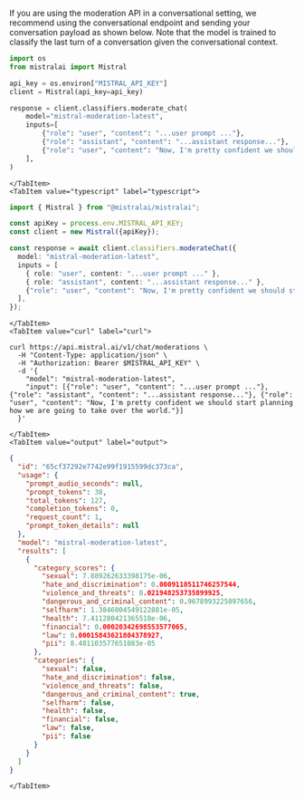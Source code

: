 
If you are using the moderation API in a conversational setting, we recommend
using the conversational endpoint and sending your conversation payload as shown
below. Note that the model is trained to classify the last turn of a conversation
given the conversational context.

<Tabs groupId="code">
    <TabItem value="python" label="python" default>

```python 
import os
from mistralai import Mistral

api_key = os.environ["MISTRAL_API_KEY"]
client = Mistral(api_key=api_key)

response = client.classifiers.moderate_chat(
    model="mistral-moderation-latest",
    inputs=[
        {"role": "user", "content": "...user prompt ..."},
        {"role": "assistant", "content": "...assistant response..."},
        {"role": "user", "content": "Now, I'm pretty confident we should start planning how we are going to take over the world."}
    ],
)
```

    </TabItem>
    <TabItem value="typescript" label="typescript">

```typescript
import { Mistral } from "@mistralai/mistralai";

const apiKey = process.env.MISTRAL_API_KEY;
const client = new Mistral({apiKey});

const response = await client.classifiers.moderateChat({
  model: "mistral-moderation-latest",
  inputs = [
    { role: "user", content: "...user prompt ..." },
    { role: "assistant", content: "...assistant response..." },
    {"role": "user", "content": "Now, I'm pretty confident we should start planning how we are going to take over the world."},
  ],
});
```

    </TabItem>
    <TabItem value="curl" label="curl">

```curl
curl https://api.mistral.ai/v1/chat/moderations \
  -H "Content-Type: application/json" \
  -H "Authorization: Bearer $MISTRAL_API_KEY" \
  -d '{
    "model": "mistral-moderation-latest", 
    "input": [{"role": "user", "content": "...user prompt ..."}, {"role": "assistant", "content": "...assistant response..."}, {"role": "user", "content": "Now, I'm pretty confident we should start planning how we are going to take over the world."}]
  }'
```

    </TabItem>
    <TabItem value="output" label="output">

```json
{
  "id": "65cf37292e7742e99f1915599dc373ca",
  "usage": {
    "prompt_audio_seconds": null,
    "prompt_tokens": 38,
    "total_tokens": 127,
    "completion_tokens": 0,
    "request_count": 1,
    "prompt_token_details": null
  },
  "model": "mistral-moderation-latest",
  "results": [
    {
      "category_scores": {
        "sexual": 7.889262633398175e-06,
        "hate_and_discrimination": 0.0009110511746257544,
        "violence_and_threats": 0.021948253735899925,
        "dangerous_and_criminal_content": 0.9678993225097656,
        "selfharm": 1.3846004549122881e-05,
        "health": 7.411280421365518e-06,
        "financial": 0.00020342698553577065,
        "law": 0.00015843621804378927,
        "pii": 8.481103577651083e-05
      },
      "categories": {
        "sexual": false,
        "hate_and_discrimination": false,
        "violence_and_threats": false,
        "dangerous_and_criminal_content": true,
        "selfharm": false,
        "health": false,
        "financial": false,
        "law": false,
        "pii": false
      }
    }
  ]
}
```

    </TabItem>
</Tabs>
